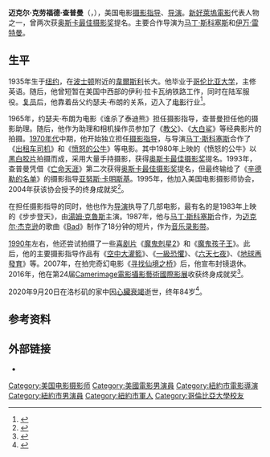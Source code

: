 {{NoteTA|G1=电影|G2=人名}}
{{Infobox person
| name        = 迈克尔·查普曼
| image       = First pressing.jpg
| caption     = 
| birth_date  = {{birth date|1935|11|21}}
| birth_place = {{USA}}[[纽约|纽约]]
| death_date  = {{Death date and age|2020|9|20|1935|11|21}}
| death_place = {{USA}}[[洛杉矶|洛杉矶]]
| known_for   = 两次获[[奧斯卡最佳攝影獎|奥斯卡最佳摄影奖]]提名
| occupation  = [[攝影指導|摄影指导]]、[[電影導演|电影导演]]
| yearsactive = 1968年－2007年
| spouse      = [[艾米·霍尔登·琼斯|艾米·霍尔登·琼斯]]
}}
'''迈克尔·克劳福德·查普曼'''（{{lang-en|Michael Crawford Chapman}}，{{bd|1935年|11月21日|2020年|9月20日|catIdx=Chapman}}），美国电影[[攝影指導|摄影指导]]、[[電影導演|导演]]。[[美國新好萊塢電影|新好萊塢電影]]代表人物之一，曾两次获[[奧斯卡最佳攝影獎|奥斯卡最佳摄影奖]]提名。主要合作导演为[[马丁·斯科塞斯|马丁·斯科塞斯]]和[[伊万·雷特曼|伊万·雷特曼]]。

==生平==
1935年生于[[纽约|纽约]]，在[[波士顿|波士顿]]附近的[[韋爾斯利_(麻薩諸塞州)|韋爾斯利]]长大。他毕业于[[哥伦比亚大学|哥伦比亚大学]]，主修英语。随后，他曾短暂在美国中西部的伊利·拉卡瓦纳铁路工作，同时在陆军服役。[[复员|复员]]后，他靠着岳父约瑟夫·布朗的关系，迈入了[[电影|电影]]行业<ref>{{cite web |author1=程晓筠 |title=《愤怒的公牛》摄影指导迈克尔·查普曼去世 |url=https://www.thepaper.cn/newsDetail_forward_9322667 |publisher=[[澎湃新闻|澎湃新闻]] |language=Zh-hans |date=2020-09-24}}</ref>。

1965年，约瑟夫·布朗为电影《谁杀了泰迪熊》担任摄影指导，查普曼担任他的摄影助理。随后，他作为助理和相机操作员参加了《[[教父_(電影)|教父]]》、《[[大白鯊_(電影)|大白鲨]]》等经典影片的拍摄。[[1970年代|1970年代]]中期，他开始独立担任[[攝影指導|摄影指导]]，与导演[[马丁·斯科塞斯|马丁·斯科塞斯]]合作了《[[出租车司机_(1976年电影)|出租车司机]]》和《[[愤怒的公牛|愤怒的公牛]]》等电影。其中1980年上映的《愤怒的公牛》以[[黑白电影|黑白胶片]]拍摄而成，采用大量手持摄影，获得[[奧斯卡最佳攝影獎|奥斯卡最佳摄影奖]]提名。1993年，查普曼凭借《[[亡命天涯_(1993年电影)|亡命天涯]]》第二次获得[[奧斯卡最佳攝影獎|奥斯卡最佳摄影奖]]提名，但最终输给了《[[辛德勒的名单|辛德勒的名单]]》的摄影指导[[亚努斯·卡明斯基|亚努斯·卡明斯基]]。1995年，他加入美国电影摄影师协会，2004年获该协会授予的终身成就奖<ref>{{cite web |author1=Natalie Oganesyan |title=Michael Chapman, ‘Taxi Driver’ and ‘Raging Bull’ Cinematographer, Dies at 84 |url=https://variety.com/2020/film/people-news/michael-chapman-dead-taxi-driver-raging-bull-1234778398/ |publisher=Variety |language=en |date=2020-09-21 |access-date=2020-09-24 |archive-date=2021-03-03 |archive-url=https://web.archive.org/web/20210303015307/https://variety.com/2020/film/people-news/michael-chapman-dead-taxi-driver-raging-bull-1234778398/ |dead-url=no }}</ref>。

在担任摄影指导的同时，他也作为[[导演|导演]]执导了几部电影，最有名的是1983年上映的《步步登天》，由[[湯姆·克魯斯|湯姆·克魯斯]]主演。1987年，他与[[马丁·斯科塞斯|马丁·斯科塞斯]]合作，为[[迈克尔·杰克逊|迈克尔·杰克逊]]的歌曲《[[Bad_(迈克尔·杰克逊专辑)|Bad]]》制作了18分钟的短片，作为[[音乐录影带|音乐录影带]]。

[[1990年|1990年]]左右，他还尝试拍摄了一些[[喜剧片|喜剧片]]《[[魔鬼剋星2|魔鬼剋星2]]》和《[[魔鬼孩子王|魔鬼孩子王]]》。此后，他的主要摄影指导作品有《[[空中大灌籃|空中大灌籃]]》、《[[一級恐懼|一級恐懼]]》、《[[六天七夜|六天七夜]]》、《[[地球再發育|地球再發育]]》等。2007年，在拍完奇幻电影《[[尋找仙境之橋_(2007年電影)|寻找仙境之桥]]》后，他宣布封镜退休。2016年，他在第24届[[Camerimage電影攝影藝術國際影展|Camerimage電影攝影藝術國際影展]]收获终身成就奖<ref>{{cite web |title=Announcing The 2016 Camerimage Lifetime Achievement Award Recipient |url=https://camerimage.pl/en/znamy-laureata-nagrody-camerimage-2016-za-caloksztalt-tworczosci/ |publisher=Camerimage International Film Festival |language=en |date=2016-07-06 |access-date=2020-09-24 |archive-date=2020-12-03 |archive-url=https://web.archive.org/web/20201203190548/https://camerimage.pl/en/znamy-laureata-nagrody-camerimage-2016-za-caloksztalt-tworczosci/ |dead-url=no }}</ref>。

2020年9月20日在洛杉矶的家中因[[心臟衰竭|心臟衰竭]]逝世，终年84岁<ref>{{cite news |url=https://www.hollywoodreporter.com/news/michael-chapman-cinematographer-on-taxi-driver-and-raging-bull-dies-at-84 |title=Michael Chapman, Cinematographer on 'Taxi Driver' and 'Raging Bull,' Dies at 84 |last=Barnes |first=Michael |work=The Hollywood Reporter |date=2020-09-21 |language=en |accessdate=2020-09-24 |archive-date=2020-09-22 |archive-url=https://web.archive.org/web/20200922153858/https://www.hollywoodreporter.com/news/michael-chapman-cinematographer-on-taxi-driver-and-raging-bull-dies-at-84 |dead-url=no }}</ref>。

== 参考资料==
{{reflist}}

==外部链接==
*{{IMDb name|152469}}

{{Authority control}}

{{DEFAULTSORT:Chapman, Michael}}
[[Category:美国电影摄影师|Category:美国电影摄影师]]
[[Category:美國電影男演員|Category:美國電影男演員]]
[[Category:紐約市電影導演|Category:紐約市電影導演]]
[[Category:紐約市男演員|Category:紐約市男演員]]
[[Category:紐約市軍人|Category:紐約市軍人]]
[[Category:哥倫比亞大學校友|Category:哥倫比亞大學校友]]